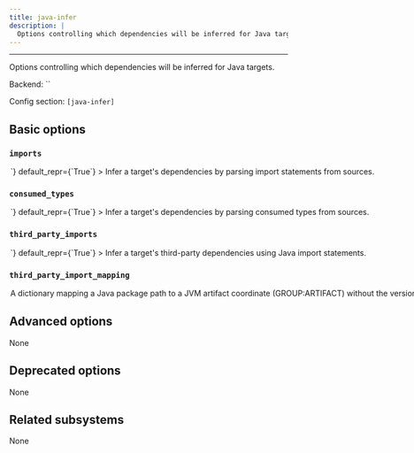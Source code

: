 ```yaml
---
title: java-infer
description: |
  Options controlling which dependencies will be inferred for Java targets.
---
```



---

Options controlling which dependencies will be inferred for Java targets.

Backend: <span className="color--primary">``</span>

Config section: <span className="color--primary">`[java-infer]`</span>

<span className={styles.options}>

## Basic options

### `imports`

<Option
  cli_repr={`--[no-]java-infer-imports`}
  env_repr='PANTS_JAVA_INFER_IMPORTS'
  toml_repr={`[java-infer]
imports = <bool>`}
  default_repr={`True`}
>

Infer a target&#x27;s dependencies by parsing import statements from sources.

</Option>

### `consumed_types`

<Option
  cli_repr={`--[no-]java-infer-consumed-types`}
  env_repr='PANTS_JAVA_INFER_CONSUMED_TYPES'
  toml_repr={`[java-infer]
consumed_types = <bool>`}
  default_repr={`True`}
>

Infer a target&#x27;s dependencies by parsing consumed types from sources.

</Option>

### `third_party_imports`

<Option
  cli_repr={`--[no-]java-infer-third-party-imports`}
  env_repr='PANTS_JAVA_INFER_THIRD_PARTY_IMPORTS'
  toml_repr={`[java-infer]
third_party_imports = <bool>`}
  default_repr={`True`}
>

Infer a target&#x27;s third-party dependencies using Java import statements.

</Option>

### `third_party_import_mapping`

<Option
  cli_repr={`--java-infer-third-party-import-mapping="{'key1': val1, 'key2': val2, ...}"`}
  env_repr='PANTS_JAVA_INFER_THIRD_PARTY_IMPORT_MAPPING'
  toml_repr={`[java-infer.third_party_import_mapping]
key1 = val1
key2 = val2
...`}
  default_repr={`{}`}
>

A dictionary mapping a Java package path to a JVM artifact coordinate (GROUP:ARTIFACT) without the version.

See `jvm_artifact` for more information on the mapping syntax.

</Option>

## Advanced options

None

## Deprecated options

None

## Related subsystems

None

</span>
